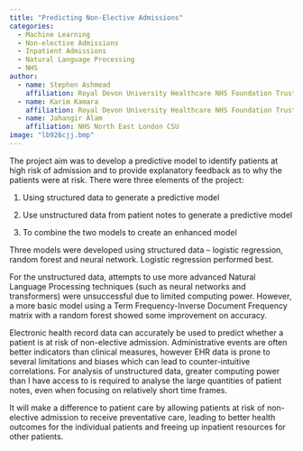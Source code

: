 ```yaml
---
title: "Predicting Non-Elective Admissions"
categories:
  - Machine Learning
  - Non-elective Admissions
  - Inpatient Admissions
  - Natural Language Processing
  - NHS
author:
  - name: Stephen Ashmead
    affiliation: Royal Devon University Healthcare NHS Foundation Trust
  - name: Karim Kamara
    affiliation: Royal Devon University Healthcare NHS Foundation Trust
  - name: Jahangir Alam
    affiliation: NHS North East London CSU
image: "lb926cjj.bmp"
---
```


The project aim was to develop a predictive model to identify patients at high risk of admission and to provide explanatory feedback as to why the patients were at risk. There were three elements of the project:

1. Using structured data to generate a predictive model

2. Use unstructured data from patient notes to generate a predictive model

3. To combine the two models to create an enhanced model

Three models were developed using structured data – logistic regression, random forest and neural network. Logistic regression performed best.

For the unstructured data, attempts to use more advanced Natural Language Processing techniques (such as neural networks and transformers) were unsuccessful due to limited computing power. However, a more basic model using a Term Frequency-Inverse Document Frequency matrix with a random forest showed some improvement on accuracy.

Electronic health record data can accurately be used to predict whether a patient is at risk of non-elective admission. Administrative events are often better indicators than clinical measures, however EHR data is prone to several limitations and biases which can lead to counter-intuitive correlations. For analysis of unstructured data, greater computing power than I have access to is required to analyse the large quantities of patient notes, even when focusing on relatively short time frames.

It will make a difference to patient care by allowing patients at risk of non-elective admission to receive preventative care, leading to better health outcomes for the individual patients and freeing up inpatient resources for other patients.
